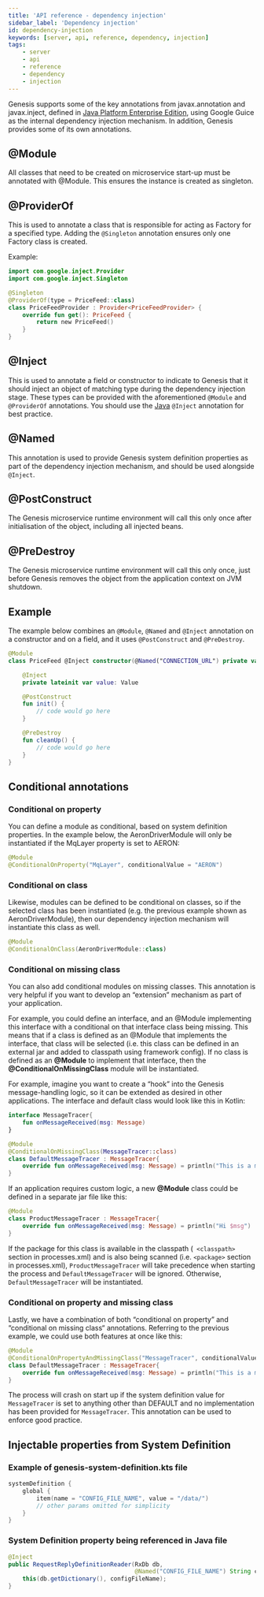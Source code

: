 ```yaml
---
title: 'API reference - dependency injection'
sidebar_label: 'Dependency injection'
id: dependency-injection
keywords: [server, api, reference, dependency, injection]
tags:
    - server
    - api
    - reference
    - dependency
    - injection
---
```





Genesis supports some of the key annotations from javax.annotation and javax.inject, defined in [Java Platform Enterprise Edition](https://docs.oracle.com/javaee/7/index.html), using Google Guice as the internal dependency injection mechanism. In addition, Genesis provides some of its own annotations.

## @Module

All classes that need to be created on microservice start-up must be annotated with @Module. This ensures the instance is created as singleton.

## @ProviderOf

This is used to annotate a class that is responsible for acting as Factory for a specified type. Adding the `@Singleton` annotation ensures only one Factory class is created.

Example:
```kotlin
import com.google.inject.Provider
import com.google.inject.Singleton

@Singleton
@ProviderOf(type = PriceFeed::class)
class PriceFeedProvider : Provider<PriceFeedProvider> {
    override fun get(): PriceFeed {
        return new PriceFeed()
    }
}
```

## @Inject
This is used to annotate a field or constructor to indicate to Genesis that it should inject an object of matching type during the dependency injection stage. These types can be provided with the aforementioned `@Module` and `@ProviderOf` annotations. You should use the [Java](https://docs.oracle.com/javaee/7/api/javax/inject/Inject.html#:~:text=Injectable%20constructors%20are%20annotated%20with,most%20one%20constructor%20per%20class.&text=%40Inject%20is%20optional%20for%20public,injectors%20to%20invoke%20default%20constructors.) `@Inject` annotation for best practice.

## @Named

This annotation is used to provide Genesis system definition properties as part of the dependency injection mechanism, and should be used alongside `@Inject`.

## @PostConstruct

The Genesis microservice runtime environment will call this only once after initialisation of the object, including all injected beans.

## @PreDestroy

The Genesis microservice runtime environment will call this only once, just before Genesis removes the object from the application context on JVM shutdown.

## Example

The example below combines an `@Module`, `@Named` and `@Inject` annotation on a constructor and on a field, and it uses `@PostConstruct` and `@PreDestroy`.

```kotlin
@Module
class PriceFeed @Inject constructor(@Named("CONNECTION_URL") private val connectionUrl: String) {

    @Inject
    private lateinit var value: Value

    @PostConstruct
    fun init() {
        // code would go here
    }

    @PreDestroy
    fun cleanUp() {
        // code would go here
    }
}
```


## Conditional annotations
### Conditional on property
You can define a module as conditional, based on system definition properties. In the example below, the AeronDriverModule will only be instantiated if the MqLayer property is set to AERON: 

```kotlin
@Module
@ConditionalOnProperty("MqLayer", conditionalValue = "AERON")
```

### Conditional on class
Likewise, modules can be defined to be conditional on classes, so if the selected class has been instantiated (e.g. the previous example shown as AeronDriverModule), then our dependency injection mechanism will instantiate this class as well.

```kotlin
@Module
@ConditionalOnClass(AeronDriverModule::class)
```

### Conditional on missing class
You can also add conditional modules on missing classes. This annotation is very helpful if you want to develop an “extension” mechanism as part of your application. 

For example, you could define an interface, and an @Module implementing this interface with a conditional on that interface class being missing. This means that if a class is defined as an @Module that implements the interface, that class will be selected (i.e. this class can be defined in an external jar and added to classpath using framework config). If no class is defined as an **@Module** to implement that interface, then the **@ConditionalOnMissingClass** module will be instantiated.

For example, imagine you want to create a “hook” into the Genesis message-handling logic, so it can be extended as desired in other applications. The interface and default class would look like this in Kotlin:

```kotlin
interface MessageTracer{
    fun onMessageReceived(msg: Message)
}

@Module
@ConditionalOnMissingClass(MessageTracer::class)
class DefaultMessageTracer : MessageTracer{
    override fun onMessageReceived(msg: Message) = println("This is a message $msg")
}
```
If an application requires custom logic, a new **@Module** class could be defined in a separate jar file like this:

```kotlin
@Module
class ProductMessageTracer : MessageTracer{
    override fun onMessageReceived(msg: Message) = println("Hi $msg")
}
```
If the package for this class is available in the classpath (``` <classpath>``` section in processes.xml) and is also being scanned (i.e. ```<package>``` section in processes.xml), `ProductMessageTracer` will take precedence when starting the process and `DefaultMessageTracer` will be ignored. Otherwise, `DefaultMessageTracer` will be instantiated.

### Conditional on property and missing class
Lastly, we have a combination of both “conditional on property” and “conditional on missing class“ annotations. Referring to the previous example, we could use both features at once like this:

```kotlin
@Module
@ConditionalOnPropertyAndMissingClass("MessageTracer", conditionalValue = "DEFAULT", MessageTracer::class)
class DefaultMessageTracer : MessageTracer{
    override fun onMessageReceived(msg: Message) = println("This is a message $msg")
}

```
The process will crash on start up if the system definition value for `MessageTracer` is set to anything other than DEFAULT and no implementation has been provided for `MessageTracer`. This annotation can be used to enforce good practice.

## Injectable properties from System Definition

### Example of **genesis-system-definition.kts** file

```kotlin
systemDefinition {
    global {
        item(name = "CONFIG_FILE_NAME", value = "/data/")
        // other params omitted for simplicity
    }
}
```

### System Definition property being referenced in Java file
```java
@Inject
public RequestReplyDefinitionReader(RxDb db,
                                    @Named("CONFIG_FILE_NAME") String configFileName) throws GenesisConfigurationException {
    this(db.getDictionary(), configFileName);
}
```
